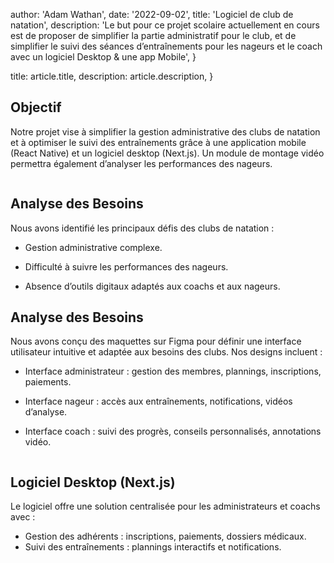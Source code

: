 
  author: 'Adam Wathan',
  date: '2022-09-02',
  title: 'Logiciel de club de natation',
  description:
    'Le but pour ce projet scolaire actuellement en cours est de proposer de simplifier la partie administratif pour le club, et de simplifier le suivi des séances d’entraînements pour les nageurs et le coach avec un logiciel Desktop & une app Mobile',
}

  title: article.title,
  description: article.description,
}



## Objectif

Notre projet vise à simplifier la gestion administrative des clubs de natation et à optimiser le suivi des entraînements grâce à une application mobile (React Native) et un logiciel desktop (Next.js). Un module de montage vidéo permettra également d’analyser les performances des nageurs.

<Image src={designSystem} alt="" />



## Analyse des Besoins

Nous avons identifié les principaux défis des clubs de natation :

- Gestion administrative complexe.

- Difficulté à suivre les performances des nageurs.

- Absence d’outils digitaux adaptés aux coachs et aux nageurs.

## Analyse des Besoins
Nous avons conçu des maquettes sur Figma pour définir une interface utilisateur intuitive et adaptée aux besoins des clubs. Nos designs incluent :

- Interface administrateur : gestion des membres, plannings, inscriptions, paiements.

- Interface nageur : accès aux entraînements, notifications, vidéos d’analyse.

- Interface coach : suivi des progrès, conseils personnalisés, annotations vidéo.

<Image src={designSystem02} alt="" />


## Logiciel Desktop (Next.js)
Le logiciel offre une solution centralisée pour les administrateurs et coachs avec :

-  Gestion des adhérents : inscriptions, paiements, dossiers médicaux.
- Suivi des entraînements : plannings interactifs et notifications.

